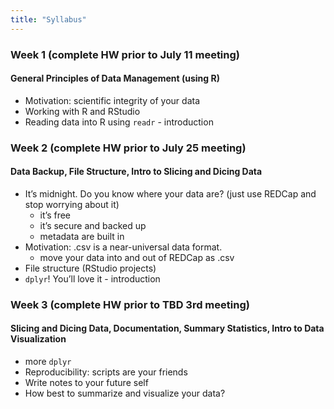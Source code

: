 ```yaml
---
title: "Syllabus"
---
```


### Week 1 (complete HW prior to July 11 meeting)

#### General Principles of Data Management (using R)

- Motivation: scientific integrity of your data
- Working with R and RStudio
- Reading data into R using `readr` - introduction


### Week 2 (complete HW prior to July 25 meeting)

#### Data Backup, File Structure, Intro to Slicing and Dicing Data 

- It's midnight. Do you know where your data are? (just use REDCap and stop worrying about it)
     - it's free
     - it's secure and backed up
     - metadata are built in
- Motivation: .csv is a near-universal data format. 
     - move your data into and out of REDCap as .csv
- File structure (RStudio projects)
- `dplyr`! You'll love it - introduction

### Week 3 (complete HW prior to TBD 3rd meeting)

#### Slicing and Dicing Data, Documentation, Summary Statistics, Intro to Data Visualization

- more `dplyr`
- Reproducibility: scripts are your friends
- Write notes to your future self
- How best to summarize and visualize your data?




